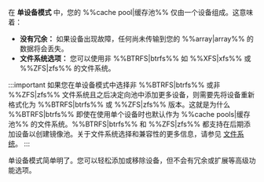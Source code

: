 在 **单设备模式** 中，您的 %%cache pool|缓存池%% 仅由一个设备组成。这意味着：

- **没有冗余：** 如果设备出现故障，任何尚未传输到您的 %%array|array%% 的数据将会丢失。
- **文件系统选项：** 您可以使用非 %%BTRFS|btrfs%% 如 %%XFS|xfs%% 或 %%ZFS|zfs%% 的文件系统。

:::important
如果您在单设备模式中选择非 %%BTRFS|btrfs%% 或非 %%ZFS|zfs%% 文件系统且之后决定向池中添加更多设备，则需要先将设备重新格式化为 %%BTRFS|btrfs%% 或 %%ZFS|zfs%% 版本。这就是为什么 %%BTRFS|btrfs%% 即使在使用单个设备时也默认作为 %%cache pools|缓存池%% 的文件系统。%%BTRFS|btrfs%% 和 %%ZFS|zfs%% 都支持在后期添加设备以创建镜像池。关于文件系统选择和兼容性的更多信息，请参见 [文件系统](../file-systems.mdx)。
:::

单设备模式简单明了。您可以轻松添加或移除设备，但不会有冗余或扩展等高级功能选项。

